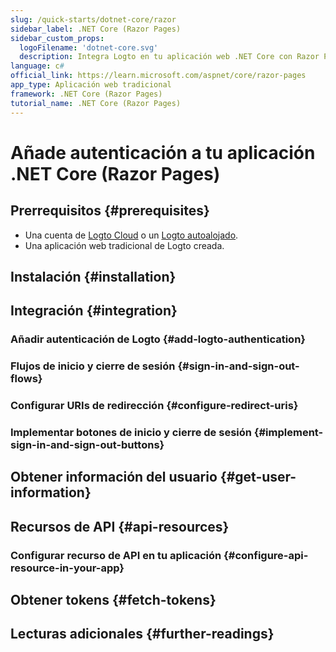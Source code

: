 ```yaml
---
slug: /quick-starts/dotnet-core/razor
sidebar_label: .NET Core (Razor Pages)
sidebar_custom_props:
  logoFilename: 'dotnet-core.svg'
  description: Integra Logto en tu aplicación web .NET Core con Razor Pages y modelos de vista.
language: c#
official_link: https://learn.microsoft.com/aspnet/core/razor-pages
app_type: Aplicación web tradicional
framework: .NET Core (Razor Pages)
tutorial_name: .NET Core (Razor Pages)
---
```




# Añade autenticación a tu aplicación .NET Core (Razor Pages)

<GuideTip />

## Prerrequisitos \{#prerequisites}

- Una cuenta de [Logto Cloud](https://cloud.logto.io) o un [Logto autoalojado](/introduction/set-up-logto-oss).
- Una aplicación web tradicional de Logto creada.

## Instalación \{#installation}

<Installation />

## Integración \{#integration}

### Añadir autenticación de Logto \{#add-logto-authentication}

<AddAuthentication />

### Flujos de inicio y cierre de sesión \{#sign-in-and-sign-out-flows}

<SignInAndSignOutFlows />

### Configurar URIs de redirección \{#configure-redirect-uris}

<ConfigureRedirectUris />

### Implementar botones de inicio y cierre de sesión \{#implement-sign-in-and-sign-out-buttons}

<ImplementButtons />

<Checkpoint />

## Obtener información del usuario \{#get-user-information}

<GetUserInformation />

## Recursos de API \{#api-resources}

<ApiResourcesDescription />

### Configurar recurso de API en tu aplicación \{#configure-api-resource-in-your-app}

<ConfigureApiResources />

## Obtener tokens \{#fetch-tokens}

<FetchTokens />

## Lecturas adicionales \{#further-readings}

<FurtherReadings />
